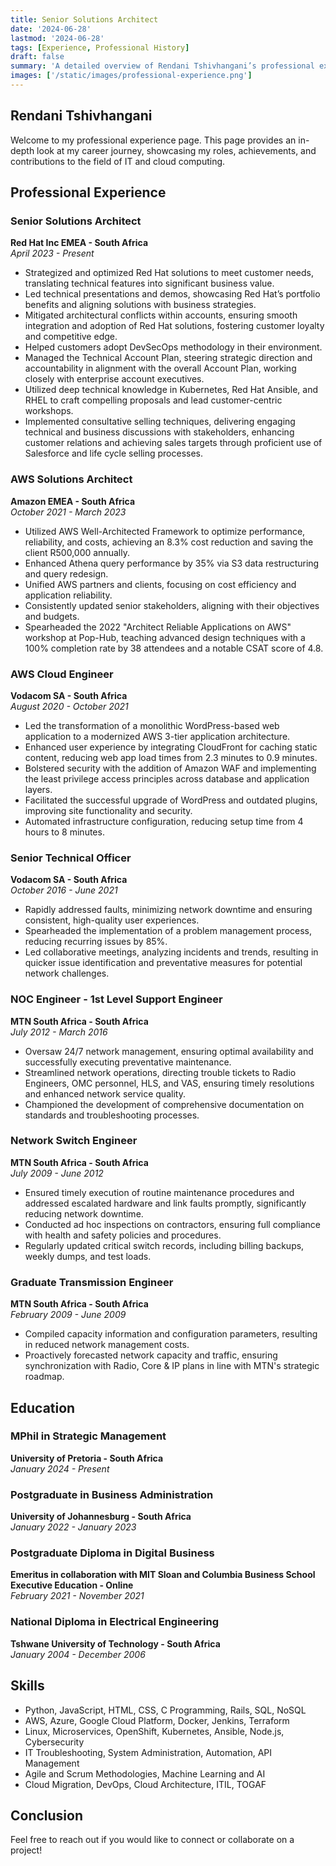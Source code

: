 ```yaml
---
title: Senior Solutions Architect
date: '2024-06-28'
lastmod: '2024-06-28'
tags: [Experience, Professional History]
draft: false
summary: 'A detailed overview of Rendani Tshivhangani’s professional experience, highlighting key roles and achievements in the field of cloud computing and IT solutions.'
images: ['/static/images/professional-experience.png']
---
```


## Rendani Tshivhangani

Welcome to my professional experience page. This page provides an in-depth look at my career journey, showcasing my roles, achievements, and contributions to the field of IT and cloud computing.

<TOCInline toc={props.toc} exclude="Introduction" />

## Professional Experience

### Senior Solutions Architect
**Red Hat Inc EMEA - South Africa**  
*April 2023 - Present*

- Strategized and optimized Red Hat solutions to meet customer needs, translating technical features into significant business value.
- Led technical presentations and demos, showcasing Red Hat’s portfolio benefits and aligning solutions with business strategies.
- Mitigated architectural conflicts within accounts, ensuring smooth integration and adoption of Red Hat solutions, fostering customer loyalty and competitive edge.
- Helped customers adopt DevSecOps methodology in their environment.
- Managed the Technical Account Plan, steering strategic direction and accountability in alignment with the overall Account Plan, working closely with enterprise account executives.
- Utilized deep technical knowledge in Kubernetes, Red Hat Ansible, and RHEL to craft compelling proposals and lead customer-centric workshops.
- Implemented consultative selling techniques, delivering engaging technical and business discussions with stakeholders, enhancing customer relations and achieving sales targets through proficient use of Salesforce and life cycle selling processes.

### AWS Solutions Architect
**Amazon EMEA - South Africa**  
*October 2021 - March 2023*

- Utilized AWS Well-Architected Framework to optimize performance, reliability, and costs, achieving an 8.3% cost reduction and saving the client R500,000 annually.
- Enhanced Athena query performance by 35% via S3 data restructuring and query redesign.
- Unified AWS partners and clients, focusing on cost efficiency and application reliability.
- Consistently updated senior stakeholders, aligning with their objectives and budgets.
- Spearheaded the 2022 "Architect Reliable Applications on AWS" workshop at Pop-Hub, teaching advanced design techniques with a 100% completion rate by 38 attendees and a notable CSAT score of 4.8.

### AWS Cloud Engineer
**Vodacom SA - South Africa**  
*August 2020 - October 2021*

- Led the transformation of a monolithic WordPress-based web application to a modernized AWS 3-tier application architecture.
- Enhanced user experience by integrating CloudFront for caching static content, reducing web app load times from 2.3 minutes to 0.9 minutes.
- Bolstered security with the addition of Amazon WAF and implementing the least privilege access principles across database and application layers.
- Facilitated the successful upgrade of WordPress and outdated plugins, improving site functionality and security.
- Automated infrastructure configuration, reducing setup time from 4 hours to 8 minutes.

### Senior Technical Officer
**Vodacom SA - South Africa**  
*October 2016 - June 2021*

- Rapidly addressed faults, minimizing network downtime and ensuring consistent, high-quality user experiences.
- Spearheaded the implementation of a problem management process, reducing recurring issues by 85%.
- Led collaborative meetings, analyzing incidents and trends, resulting in quicker issue identification and preventative measures for potential network challenges.

### NOC Engineer - 1st Level Support Engineer
**MTN South Africa - South Africa**  
*July 2012 - March 2016*

- Oversaw 24/7 network management, ensuring optimal availability and successfully executing preventative maintenance.
- Streamlined network operations, directing trouble tickets to Radio Engineers, OMC personnel, HLS, and VAS, ensuring timely resolutions and enhanced network service quality.
- Championed the development of comprehensive documentation on standards and troubleshooting processes.

### Network Switch Engineer
**MTN South Africa - South Africa**  
*July 2009 - June 2012*

- Ensured timely execution of routine maintenance procedures and addressed escalated hardware and link faults promptly, significantly reducing network downtime.
- Conducted ad hoc inspections on contractors, ensuring full compliance with health and safety policies and procedures.
- Regularly updated critical switch records, including billing backups, weekly dumps, and test loads.

### Graduate Transmission Engineer
**MTN South Africa - South Africa**  
*February 2009 - June 2009*

- Compiled capacity information and configuration parameters, resulting in reduced network management costs.
- Proactively forecasted network capacity and traffic, ensuring synchronization with Radio, Core & IP plans in line with MTN's strategic roadmap.

## Education

### MPhil in Strategic Management
**University of Pretoria - South Africa**  
*January 2024 - Present*

### Postgraduate in Business Administration
**University of Johannesburg - South Africa**  
*January 2022 - January 2023*

### Postgraduate Diploma in Digital Business
**Emeritus in collaboration with MIT Sloan and Columbia Business School Executive Education - Online**  
*February 2021 - November 2021*

### National Diploma in Electrical Engineering
**Tshwane University of Technology - South Africa**  
*January 2004 - December 2006*

## Skills

- Python, JavaScript, HTML, CSS, C Programming, Rails, SQL, NoSQL
- AWS, Azure, Google Cloud Platform, Docker, Jenkins, Terraform
- Linux, Microservices, OpenShift, Kubernetes, Ansible, Node.js, Cybersecurity
- IT Troubleshooting, System Administration, Automation, API Management
- Agile and Scrum Methodologies, Machine Learning and AI
- Cloud Migration, DevOps, Cloud Architecture, ITIL, TOGAF

## Conclusion

Feel free to reach out if you would like to connect or collaborate on a project!

